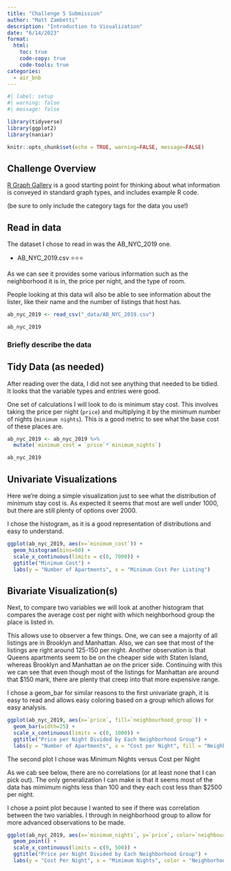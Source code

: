 ```yaml
---
title: "Challenge 5 Submission"
author: "Matt Zambetti"
description: "Introduction to Visualization"
date: "6/14/2023"
format:
  html:
    toc: true
    code-copy: true
    code-tools: true
categories:
  - air_bnb
---
```


```r
#| label: setup
#| warning: false
#| message: false

library(tidyverse)
library(ggplot2)
library(naniar)

knitr::opts_chunk$set(echo = TRUE, warning=FALSE, message=FALSE)
```

## Challenge Overview

[R Graph Gallery](https://r-graph-gallery.com/) is a good starting point for thinking about what information is conveyed in standard graph types, and includes example R code.

(be sure to only include the category tags for the data you use!)

## Read in data

The dataset I chose to read in was the AB_NYC_2019 one.

-   AB_NYC_2019.csv ⭐⭐⭐

As we can see it provides some various information such as the neighborhood it is in, the price per night, and the type of room.

People looking at this data will also be able to see information about the lister, like their name and the number of listings that host has.


```r
ab_nyc_2019 <- read_csv("_data/AB_NYC_2019.csv")

ab_nyc_2019
```

### Briefly describe the data

## Tidy Data (as needed)

After reading over the data, I did not see anything that needed to be tidied. It looks that the variable types and entries were good.

One set of calculations I will look to do is minimum stay cost. This involves taking the price per night (`price`) and multiplying it by the minimum number of nights (`minimum nights`). This is a good metric to see what the base cost of these places are.

```r

ab_nyc_2019 <- ab_nyc_2019 %>%
  mutate(`minimum_cost`= `price`*`minimum_nights`)

ab_nyc_2019

```

## Univariate Visualizations

Here we're doing a simple visualization just to see what the distribution of minimum stay cost is. As expected it seems that most are well under 1000, but there are still plenty of options over 2000. 

I chose the histogram, as it is a good representation of distributions and easy to understand.


```r
ggplot(ab_nyc_2019, aes(x=`minimum_cost`)) +
  geom_histogram(bins=60) +
  scale_x_continuous(limits = c(0, 7000)) +
  ggtitle("Minimum Cost") +
  labs(y = "Number of Apartments", x = "Minimum Cost Per Listing")
```

## Bivariate Visualization(s)

Next, to compare two variables we will look at another histogram that compares the average cost per night with which neighborhood group the place is listed in.

This allows use to observer a few things. One, we can see a majority of all listings are in Brooklyn and Manhattan. Also, we can see that most of the listings are right around 125-150 per night. Another observation is that Queens apartments seem to be on the cheaper side with Staten Island, whereas Brooklyn and Manhattan ae on the pricer side. Continuing with this we can see that even though most of the listings for Manhattan are around that $150 mark, there are plenty that creep into that more expensive range.

I chose a geom_bar for similar reasons to the first univariate graph, it is easy to read and allows easy coloring based on a group which allows for easy analysis.


```r

ggplot(ab_nyc_2019, aes(x=`price`, fill=`neighbourhood_group`)) +
  geom_bar(width=25) +
  scale_x_continuous(limits = c(0, 1000)) +
  ggtitle("Price per Night Divided by Each Neighborhood Group") +
  labs(y = "Number of Apartments", x = "Cost per Night", fill = "Neighborhood Group")
```

The second plot I chose was Minimum Nights versus Cost per Night

As we cab see below, there are no correlations (or at least none that I can pick out). The only generalization I can make is that it seems most of the data has mimimum nights less than 100 and they each cost less than $2500 per night.

I chose a point plot because I wanted to see if there was correlation between the two variables. I through in neighborhood group to allow for more advanced observations to be made.

```r
ggplot(ab_nyc_2019, aes(x=`minimum_nights`, y=`price`, color=`neighbourhood_group`)) +
  geom_point() +
  scale_x_continuous(limits = c(0, 500)) +
  ggtitle("Price per Night Divided by Each Neighborhood Group") +
  labs(y = "Cost Per Night", x = "Mimimum Nights", color = "Neighborhood Group")
```
